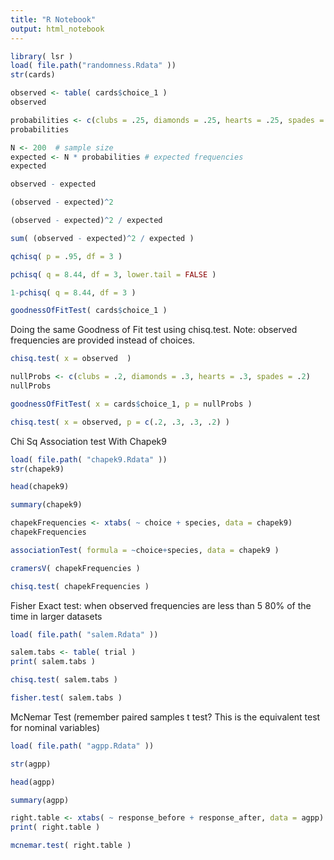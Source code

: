 ```yaml
---
title: "R Notebook"
output: html_notebook
---
```



```r
library( lsr )
load( file.path("randomness.Rdata" ))
str(cards)
```
```r
observed <- table( cards$choice_1 )
observed
```

```r
probabilities <- c(clubs = .25, diamonds = .25, hearts = .25, spades = .25) 
probabilities
```

```r
N <- 200  # sample size
expected <- N * probabilities # expected frequencies
expected
```

```r
observed - expected 
```

```r
(observed - expected)^2
```

```r
(observed - expected)^2 / expected
```

```r
sum( (observed - expected)^2 / expected )
```

```r
qchisq( p = .95, df = 3 )
```


```r
pchisq( q = 8.44, df = 3, lower.tail = FALSE )
```

```r
1-pchisq( q = 8.44, df = 3 )
```

```r
goodnessOfFitTest( cards$choice_1 )
```

Doing the same Goodness of Fit test using chisq.test. 
Note: observed frequencies are provided instead of choices.
```r
chisq.test( x = observed  )
```





```r
nullProbs <- c(clubs = .2, diamonds = .3, hearts = .3, spades = .2)
nullProbs
```

```r
goodnessOfFitTest( x = cards$choice_1, p = nullProbs )
```

```r
chisq.test( x = observed, p = c(.2, .3, .3, .2) )
```





Chi Sq Association test With Chapek9

```r
load( file.path( "chapek9.Rdata" ))
str(chapek9)
```

```r
head(chapek9)
```

```r
summary(chapek9)
```

```r
chapekFrequencies <- xtabs( ~ choice + species, data = chapek9)
chapekFrequencies
```


```r
associationTest( formula = ~choice+species, data = chapek9 )

```

```r
cramersV( chapekFrequencies )

```




```r
chisq.test( chapekFrequencies )
```


Fisher Exact test: when observed frequencies are less than 5 
80% of the time in larger datasets

```r
load( file.path( "salem.Rdata" ))
```


```r
salem.tabs <- table( trial )
print( salem.tabs )
```

```r
chisq.test( salem.tabs )
```

```r
fisher.test( salem.tabs )
```
McNemar Test (remember paired samples t test? This is the equivalent test for nominal variables) 

```r
load( file.path( "agpp.Rdata" ))
```

```r
str(agpp)
```

```r
head(agpp)
```

```r
summary(agpp)    
```

```r
right.table <- xtabs( ~ response_before + response_after, data = agpp)
print( right.table )
```

```r
mcnemar.test( right.table )
```

